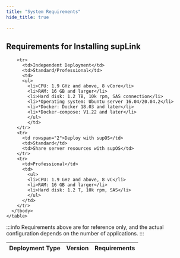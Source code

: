 ```yaml
---
title: "System Requirements"
hide_title: true

---
```



## Requirements for Installing supLink
    
<table>
    <thead>
    <tr>
          <th>Deployment Type</th>
          <th>Version</th>
          <th>Requirements</th>
        </tr>
        </thead>
      <tbody>
        
        <tr>
          <td>Independent Deployment</td>
          <td>Standard/Professional</td>
          <td>
          <ul>
            <li>CPU: 1.9 GHz and above, 8 vCore</li>
            <li>RAM: 16 GB and larger</li>
            <li>Hard disk: 1.2 TB, 10k rpm, SAS connection</li>
            <li>*Operating system: Ubuntu server 16.04/20.04.2</li>
            <li>*Docker: Docker 18.03 and later</li>
            <li>*Docker-compose: V1.22 and later</li>
            </ul>
            </td>
        </tr>
        <tr>
          <td rowspan="2">Deploy with supOS</td>
          <td>Standard</td>
          <td>Share server resources with supOS</td>
        </tr>
        <tr>
          <td>Professional</td>
          <td>
            <ul>
            <li>CPU: 1.9 GHz and above, 8 vC</li>
            <li>RAM: 16 GB and larger</li>
            <li>Hard disk: 1.2 T, 10k rpm, SAS</li>
            </ul>
          </td>
        </tr>
      </tbody>
    </table>


:::info
Requirements above are for reference only, and the actual configuration depends on the number of applications.
:::
